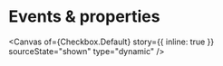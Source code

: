 
<Meta of={Checkbox} name="Events & properties" />

# Events & properties

<Canvas
  of={Checkbox.Default}
  story={{ inline: true }}
  sourceState="shown"
  type="dynamic"
/>

<Controls of={Checkbox.Default} sort="requiredFirst" />
